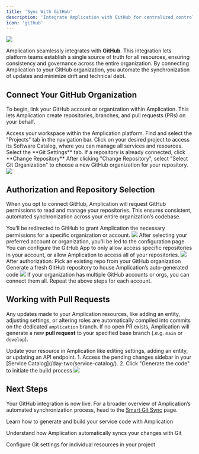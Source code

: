 ```yaml
---
title: 'Sync With GitHub'
description: 'Integrate Amplication with GitHub for centralized control and streamlined Git workflows across all your resources.'
icon: 'github'
---
```


<Frame caption="An Amplication-generated GitHub PR">
  <img src="/images/day-zero/github-pull-request.png" />
</Frame>

Amplication seamlessly integrates with **GitHub**.
This integration lets platform teams establish a single source of truth for all resources, ensuring consistency and governance across the entire organization.
By connecting Amplication to your GitHub organization, you automate the synchronization of updates and minimize drift and technical debt.

## Connect Your GitHub Organization

To begin, link your GitHub account or organization within Amplication.
This lets Amplication create repositories, branches, and pull requests (PRs) on your behalf.

<Steps>
  <Step title="Navigate to Your Amplication Workspace">
    Access your workspace within the Amplication platform.
  </Step>
  <Step title="Select the 'Projects' Tab">
    Find and select the "Projects" tab in the navigation bar.
  </Step>
  <Step title="Select a specific project's 'Software Catalog'">
    Click on your desired project to access its Software Catalog, where you can manage all services and resources.
  </Step>
  <Step title="Select the 'Git Settings' Tab">
    Select the **Git Settings** tab. If a repository is already connected, click **Change Repository**
  </Step>
  <Step title="Select Git Organization">
    After clicking "Change Repository", select "Select Git Organization" to choose a new GitHub organization for your repository.
  </Step>
</Steps>

<Frame caption="Adding a GitHub organization">
  <img src="/images/day-zero/add-git-org.png" />
</Frame>

## Authorization and Repository Selection

When you opt to connect GitHub, Amplication will request GitHub permissions to read and manage your repositories. This ensures consistent, automated synchronization across your entire organization’s codebase.

<Steps>
  <Step title="Install Amplication's GitHub App">
    You’ll be redirected to GitHub to grant Amplication the necessary permissions for a specific organization or account.
    <Frame caption="Install Amplication's GitHub bot into your organization">
      <img src="/images/day-zero/github-amplication-app.png" />
    </Frame>
  </Step>
  <Step title="Configure settings for Amplication's GitHub App">
    After selecting your preferred account or organization, you'll be led to the configuration page.
    You can configure the GitHub App to only allow access specific repositories in your account, or allow Amplication to access all of your repositories.
    <Frame caption="Configure the GitHub Bot's access settings">
      <img src="/images/day-zero/github-amplication-app-configure-settings.png" />
    </Frame>
  </Step>
  <Step title="Choose or Create a Repository">
    After authorization:
    <CardGroup cols={2}>
      <Card title="Use Existing Repository" icon="book" iconType="solid">
        Pick an existing repo from your GitHub organization
      </Card>
      <Card title="Create a New Repository" icon="plus" iconType="solid">
        Generate a fresh GitHub repository to house Amplication’s auto-generated code
      </Card>
    </CardGroup>
    <Frame caption="Select your repository">
      <img src="/images/day-zero/github-select-repositories.png" />
    </Frame>
  </Step>
</Steps>

<Tip>
If your organization has multiple GitHub accounts or orgs, you can connect them all. Repeat the above steps for each account.
</Tip>

## Working with Pull Requests

Any updates made to your Amplication resources, like adding an entity, adjusting settings, or altering roles are automatically compiled into commits on the dedicated `amplication` branch.
If no open PR exists, Amplication will generate a new **pull request** to your specified base branch (.e.g. `main` or `develop`).

<Steps>
  <Step title="Make Changes">
    Update your resource in Amplication like editing settings, adding an entity, or updating an API endpoint.
  </Step>
  
  <Step title="Generate Code">
    1. Access the pending changes sidebar in your [Service Catalog](/day-two/service-catalog/).
    2. Click "Generate the code" to initiate the build process
  </Step>
</Steps>

<Frame>
  <img src="/images/day-zero/github-pull-request.png" />
</Frame>

## Next Steps

Your GitHub integration is now live. For a broader overview of Amplication’s automated synchronization process, head to the [Smart Git Sync](/day-zero/smart-git-sync) page.

<CardGroup cols={2}>
  <Card 
    title="Generate Code" 
    icon="code" 
    iconType="solid" 
    href="/day-one/generate-code">
    Learn how to generate and build your service code with Amplication
  </Card>
  
  <Card 
    title="Smart Git Sync" 
    icon="code-branch" 
    iconType="solid" 
    href="/day-zero/smart-git-sync">
    Understand how Amplication automatically syncs your changes with Git
  </Card>
  
  <Card 
    title="Resource-Level Git Setup" 
    icon="gear" 
    iconType="solid" 
    href="/day-one/resource-git-setup">
    Configure Git settings for individual resources in your project
  </Card>
</CardGroup>
